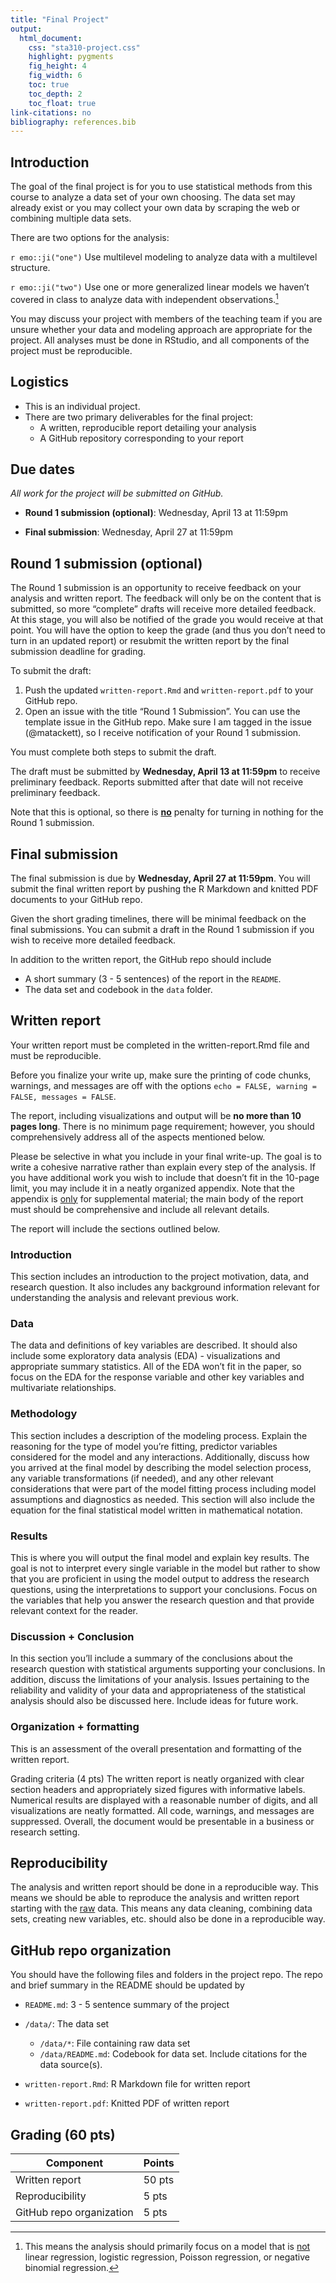 ```yaml
---
title: "Final Project"
output: 
  html_document:
    css: "sta310-project.css"
    highlight: pygments
    fig_height: 4
    fig_width: 6
    toc: true
    toc_depth: 2
    toc_float: true
link-citations: no
bibliography: references.bib
---
```


## Introduction 

The goal of the final project is for you to use statistical methods from this course to analyze a data set of your own choosing. The data set may already exist or you may collect your own data by scraping the web or combining multiple data sets.

There are two options for the analysis: 

`r emo::ji("one")` Use multilevel modeling to analyze data with a multilevel structure. 

`r emo::ji("two")` Use one or more generalized linear models we haven't covered in class to analyze data with independent observations.^[This means the analysis should primarily focus on a model that is <u>not</u> linear regression, logistic regression, Poisson regression, or negative binomial regression.]

You may discuss your project with members of the teaching team if you are unsure whether your data and modeling approach are appropriate for the project. All analyses must be done in RStudio, and all components of the project must be reproducible.

## Logistics

- This is an individual project. 
- There are two primary deliverables for the final project: 
  - A written, reproducible report detailing your analysis
  - A GitHub repository corresponding to your report

## Due dates

*All work for the project will be submitted on GitHub.*

- **Round 1 submission (optional)**: Wednesday, April 13 at 11:59pm

- **Final submission**: Wednesday, April 27 at 11:59pm

## Round 1 submission (optional)

The Round 1 submission is an opportunity to receive feedback on your analysis and written report. The feedback will only be on the content that is submitted, so more "complete" drafts will receive more detailed feedback. At this stage, you will also be notified of the grade you would receive at that point. You will have the option to keep the grade (and thus you don't need to turn in an updated report) or resubmit the written report by the final submission deadline for grading. 

To submit the draft: 

1. Push the updated `written-report.Rmd` and `written-report.pdf` to your GitHub repo. 
2. Open an issue with the title "Round 1 Submission". You can use the template issue in the GitHub repo. Make sure I am tagged in the issue (@matackett), so I receive notification of your Round 1 submission. 

You must complete both steps to submit the draft.


The draft must be submitted by **Wednesday, April 13 at 11:59pm** to receive preliminary feedback. Reports submitted after that date will not receive preliminary feedback. 

Note that this is optional, so there is **<u>no</u>** penalty for turning in nothing for the Round 1 submission. 

## Final submission 

The final submission is due by **Wednesday, April 27 at 11:59pm**. You will submit the final written report by pushing the R Markdown and knitted PDF documents to your GitHub repo. 

Given the short grading timelines, there will be minimal feedback on the final submissions. You can submit a draft in the Round 1 submission if you wish to receive more detailed feedback. 

In addition to the written report, the GitHub repo should include 

- A short summary (3 - 5 sentences) of the report in the `README`. 
- The data set and codebook in the `data` folder. 


## Written report

Your written report must be completed in the written-report.Rmd file and must be reproducible. 

Before you finalize your write up, make sure the printing of code chunks, warnings, and messages are off with the options `echo = FALSE, warning = FALSE, messages = FALSE`.  

The report, including visualizations and output will be **no more than 10 pages long**. There is no minimum page requirement; however, you should comprehensively address all of the aspects mentioned below.

Please be selective in what you include in your final write-up. The goal is to write a cohesive narrative rather than explain every step of the analysis. If you have additional work you wish to include that doesn't fit in the 10-page limit, you may include it in a neatly organized appendix. Note that the appendix is <u>only</u> for supplemental material; the main body of the report must should be comprehensive and include all relevant details. 

The report will include the sections outlined below. 

<!--
TOTAL	40 PTS
Introduction/data	8 pts
Methodology	9 pts
Results	14 pts
Discussion + Conclusion	5 pts
Organization + formatting	4 pts
Each item will be graded as one of the following:

Full credit: The item is complete and accurate.
Half credit: The item is partially incomplete and/or there are minor inaccuracies.
No credit: The item is mostly incomplete and/or there are major inaccuracies.

--> 

### Introduction 

This section includes an introduction to the project motivation, data, and research question. It also includes any background information relevant for understanding the analysis and relevant previous work. 


### Data 

The data and definitions of key variables are described. It should also include some exploratory data analysis (EDA) - visualizations and appropriate summary statistics. All of the EDA won’t fit in the paper, so focus on the EDA for the response variable and other key variables and multivariate relationships.

<!--
Grading criteria
(8 pts) The research question and motivation are clearly stated in the introduction, including citations for any external research. The data are clearly described, including a description about how the data were originally collected and a concise definition of the relevant variables for the analysis. The explanatory data analysis helps the reader better understand the observations in the data set and interesting relationships between the variables. It incorporates appropriate visualizations and summary statistics.
-->

### Methodology

This section includes a description of the modeling process.  Explain the reasoning for the type of model you’re fitting, predictor variables considered for the model and any interactions. Additionally, discuss how you arrived at the final model by describing the model selection process, any variable transformations (if needed), and any other relevant considerations that were part of the model fitting process including model assumptions and diagnostics as needed. This section will also include the equation for the final statistical model written in mathematical notation.

<!--
Grading criteria
(9 pts) The analysis steps are appropriate for the data and research question. The group used a thoughtful approach to select the final model that took into account potential interaction effects and addressed violations in model conditions. The model conditions and diagnostics are thoroughly and accurately assessed as appropriate for the model. If violations of model conditions still exist, there was a reasonable attempt to address them, i.e. based on what we’ve learned this semester.
-->

### Results

This is where you will output the final model and explain key results. The goal is not to interpret every single variable in the model but rather to show that you are proficient in using the model output to address the research questions, using the interpretations to support your conclusions. Focus on the variables that help you answer the research question and that provide relevant context for the reader.

<!--
Grading criteria
(14 pts) The model fit is clearly assessed, and interesting findings from the model are clearly described. Interpretations of model coefficients are used to support the key findings and conclusions, rather than merely listing the interpretation of every model coefficient. If the primary modeling objective is prediction, the model’s predictive power is assessed.
--> 

### Discussion + Conclusion

In this section you’ll include a summary of the conclusions about the research question with statistical arguments supporting your conclusions. In addition, discuss the limitations of your analysis. Issues pertaining to the reliability and validity of your data and appropriateness of the statistical analysis should also be discussed here. Include ideas for future work. 

<!--
Grading criteria
(5 pts) Overall conclusions from analysis are clearly described. The group has thoughtfully considered potential limitations of their data and/or analysis and presented potential ideas to address these limitations and avenues to explore in future work.
-->

### Organization + formatting

This is an assessment of the overall presentation and formatting of the written report.

Grading criteria
(4 pts) The written report is neatly organized with clear section headers and appropriately sized figures with informative labels. Numerical results are displayed with a reasonable number of digits, and all visualizations are neatly formatted. All code, warnings, and messages are suppressed. Overall, the document would be presentable in a business or research setting.

## Reproducibility 

The analysis and written report should be done in a reproducible way. This means we should be able to reproduce the analysis and written report starting with the <u> raw</u> data. This means any data cleaning, combining data sets, creating new variables, etc. should also be done in a reproducible way. 

## GitHub repo organization

You should have the following files and folders in the project repo. The repo and brief summary in the README should be updated by 

- `README.md`: 3 - 5 sentence summary of the project 

- `/data/`: The data set 
  - `/data/*`: File containing raw data set 
  - `/data/README.md`: Codebook for data set. Include citations for the data source(s).

- `written-report.Rmd`: R Markdown file for written report
- `written-report.pdf`: Knitted PDF of written report



## Grading (60 pts)

| Component           | Points  |
|---------------------|---------|
| Written report      | 50 pts  |
| Reproducibility      |  5 pts   |
| GitHub repo organization      |  5 pts   |





